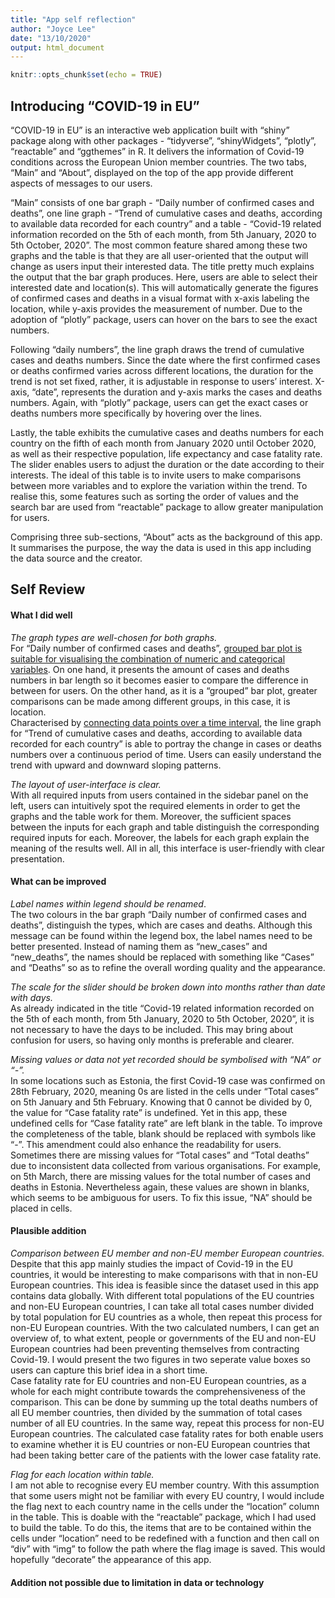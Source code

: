 ```yaml
---
title: "App self reflection"
author: "Joyce Lee"
date: "13/10/2020"
output: html_document
---
```


```r
knitr::opts_chunk$set(echo = TRUE)
```

## Introducing "COVID-19 in EU"
“COVID-19 in EU” is an interactive web application built with “shiny” package along with other packages - “tidyverse”, “shinyWidgets”, “plotly”, “reactable” and “ggthemes” in R. It delivers the information of Covid-19 conditions across the European Union member countries. The two tabs, “Main” and “About”, displayed on the top of the app provide different aspects of messages to our users.

<p>“Main” consists of one bar graph - “Daily number of confirmed cases and deaths”, one line graph - “Trend of cumulative cases and deaths, according to available data recorded for each country” and a table - “Covid-19 related information recorded on the 5th of each month, from 5th January, 2020 to 5th October, 2020”. The most common feature shared among these two graphs and the table is that they are all user-oriented that the output will change as users input their interested data.
The title pretty much explains the output that the bar graph produces. Here, users are able to select their interested date and location(s). This will automatically generate the figures of confirmed cases and deaths in a visual format with x-axis labeling the location, while y-axis provides the measurement of number. Due to the adoption of “plotly” package, users can hover on the bars to see the exact numbers.

<p>Following “daily numbers”, the line graph draws the trend of cumulative cases and deaths numbers. Since the date where the first confirmed cases or deaths confirmed varies across different locations, the duration for the trend is not set fixed, rather, it is adjustable in response to users’ interest. X-axis, “date”, represents the duration and y-axis marks the cases and deaths numbers. Again, with “plotly” package, users can get the exact cases or deaths numbers more specifically by hovering over the lines.

<p>Lastly, the table exhibits the cumulative cases and deaths numbers for each country on the fifth of each month from January 2020 until October 2020, as well as their respective population, life expectancy and case fatality rate. The slider enables users to adjust the duration or the date according to their interests. The ideal of this table is to invite users to make comparisons between more variables and to explore the variation within the trend. To realise this, some features such as sorting the order of values and the search bar are used from “reactable” package to allow greater manipulation for users.

<p>Comprising three sub-sections, “About” acts as the background of this app. It summarises the purpose, the way the data is used in this app including the data source and the creator.

## Self Review
<h4>What I did well</h4>
*The graph types are well-chosen for both graphs.*<br> 
For “Daily number of confirmed cases and deaths”, [grouped bar plot is suitable for visualising the combination of numeric and categorical variables](https://rkabacoff.github.io/datavis/Bivariate.html#bar-chart-on-summary-statistics). On one hand, it presents the amount of cases and deaths numbers in bar length so it becomes easier to compare the difference in between for users. On the other hand, as it is a “grouped” bar plot, greater comparisons can be made among different groups, in this case, it is location.<br>
Characterised by [connecting data points over a time interval](https://www.investopedia.com/terms/l/line-graph.asp), the line graph for “Trend of cumulative cases and deaths, according to available data recorded for each country” is able to portray the change in cases or deaths numbers over a continuous period of time. Users can easily understand the trend with upward and downward sloping patterns.
<p>*The layout of user-interface is clear.*
<br>With all required inputs from users contained in the sidebar panel on the left, users can intuitively spot the required elements in order to get the graphs and the table work for them. Moreover, the sufficient spaces between the inputs for each graph and table distinguish the corresponding required inputs for each. Moreover, the labels for each graph explain the meaning of the results well. All in all, this interface is user-friendly with clear presentation.



<h4>What can be improved</h4>
*Label names within legend should be renamed*.<br>
The two colours in the bar graph “Daily number of confirmed cases and deaths”, distinguish the types, which are cases and deaths. Although this message can be found within the legend box, the label names need to be better presented. Instead of naming them as “new_cases” and “new_deaths”, the names should be replaced with something like “Cases” and “Deaths” so as to refine the overall wording quality and the appearance. 

<p>*The scale for the slider should be broken down into months rather than date with days.*
<br>As already indicated in the title “Covid-19 related information recorded on the 5th of each month, from 5th January, 2020 to 5th October, 2020”, it is not necessary to have the days to be included. This may bring about confusion for users, so having only months is preferable and clearer. 

<p>*Missing values or data not yet recorded should be symbolised with “NA” or “-”.*
<br>In some locations such as Estonia, the first Covid-19 case was confirmed on 28th February, 2020, meaning 0s are listed in the cells under “Total cases” on 5th January and 5th February.  Knowing that 0 cannot be divided by 0, the value for “Case fatality rate” is undefined. Yet in this app, these undefined cells for “Case fatality rate” are left blank in the table. To improve the completeness of the table, blank should be replaced with symbols like “-”. This amendment could also enhance the readability for users. 
<br>Sometimes there are missing values for “Total cases” and “Total deaths” due to inconsistent data collected from various organisations. For example, on 5th March, there are missing values for the total number of cases and deaths in Estonia. Nevertheless again, these values are shown in blanks, which seems to be ambiguous for users. To fix this issue, “NA” should be placed in cells.



<h4>Plausible addition</h4>
*Comparison between EU member and non-EU member European countries.*
<br>Despite that this app mainly studies the impact of Covid-19 in the EU countries, it would be interesting to make comparisons with that in non-EU European countries. This idea is feasible since the dataset used in this app contains data globally. With different total populations of the EU countries and non-EU European countries, I can take all total cases number divided by total population for EU countries as a whole, then repeat this process for non-EU European countries. With the two calculated numbers, I can get an overview of, to what extent, people or governments of the EU and non-EU European countries had been preventing themselves from contracting Covid-19. I would present the two figures in two seperate value boxes so users can capture this brief idea in a short time.
<br>Case fatality rate for EU countries and non-EU European countries, as a whole for each might contribute towards the comprehensiveness of the comparison. This can be done by summing up the total deaths numbers of all EU member countries, then divided by the summation of total cases number of all EU countries. In the same way, repeat this process for non-EU European countries. The calculated case fatality rates for both enable users to examine whether it is EU countries or non-EU European countries that had been taking better care of the patients with the lower case fatality rate.

*Flag for each location within table.*
<br>I am not able to recognise every EU member country. With this assumption that some users might not be familiar with every EU country, I would include the flag next to each country name in the cells under the “location” column in the table. This is doable with the “reactable” package, which I had used to build the table. To do this, the items that are to be contained within the cells under “location” need to be redefined with a function and then call on “div” with “img” to follow the path where the flag image is saved. This would hopefully “decorate” the appearance of this app.


<h4>Addition not possible due to limitation in data or technology